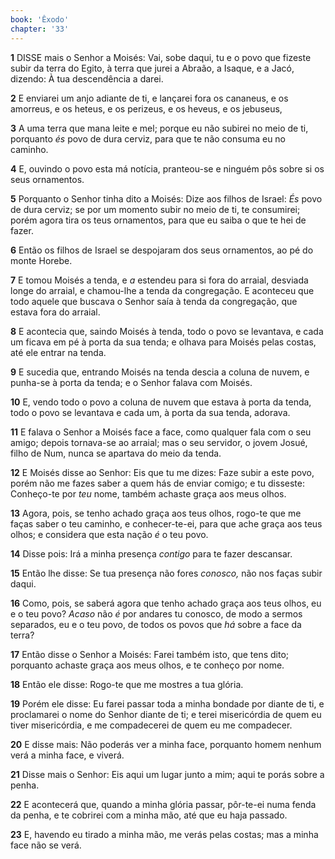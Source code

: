```yaml
---
book: 'Êxodo'
chapter: '33'
---
```


**1** DISSE mais o Senhor a Moisés: Vai, sobe daqui, tu e o povo que fizeste subir da terra do Egito, à terra que jurei a Abraão, a Isaque, e a Jacó, dizendo: À tua descendência a darei.

**2** E enviarei um anjo adiante de ti, e lançarei fora os cananeus, e os amorreus, e os heteus, e os perizeus, e os heveus, e os jebuseus,

**3** A uma terra que mana leite e mel; porque eu não subirei no meio de ti, porquanto _és_ povo de dura cerviz, para que te não consuma eu no caminho.

**4** E, ouvindo o povo esta má notícia, pranteou-se e ninguém pôs sobre si os seus ornamentos.

**5** Porquanto o Senhor tinha dito a Moisés: Dize aos filhos de Israel: _És_ povo de dura cerviz; se por um momento subir no meio de ti, te consumirei; porém agora tira os teus ornamentos, para que eu saiba o que te hei de fazer.

**6** Então os filhos de Israel se despojaram dos seus ornamentos, ao pé do monte Horebe.

**7** E tomou Moisés a tenda, e _a_ estendeu para si fora do arraial, desviada longe do arraial, e chamou-lhe a tenda da congregação. E aconteceu que todo aquele que buscava o Senhor saía à tenda da congregação, que estava fora do arraial.

**8** E acontecia que, saindo Moisés à tenda, todo o povo se levantava, e cada um ficava em pé à porta da sua tenda; e olhava para Moisés pelas costas, até ele entrar na tenda.

**9** E sucedia que, entrando Moisés na tenda descia a coluna de nuvem, e punha-se à porta da tenda; e o Senhor falava com Moisés.

**10** E, vendo todo o povo a coluna de nuvem que estava à porta da tenda, todo o povo se levantava e cada um, à porta da sua tenda, adorava.

**11** E falava o Senhor a Moisés face a face, como qualquer fala com o seu amigo; depois tornava-se ao arraial; mas o seu servidor, o jovem Josué, filho de Num, nunca se apartava do meio da tenda.

**12** E Moisés disse ao Senhor: Eis que tu me dizes: Faze subir a este povo, porém não me fazes saber a quem hás de enviar comigo; e tu disseste: Conheço-te por _teu_ nome, também achaste graça aos meus olhos.

**13** Agora, pois, se tenho achado graça aos teus olhos, rogo-te que me faças saber o teu caminho, e conhecer-te-ei, para que ache graça aos teus olhos; e considera que esta nação _é_ o teu povo.

**14** Disse pois: Irá a minha presença _contigo_ para te fazer descansar.

**15** Então lhe disse: Se tua presença não fores _conosco,_ não nos faças subir daqui.

**16** Como, pois, se saberá agora que tenho achado graça aos teus olhos, eu e o teu povo? _Acaso_ não _é_ por andares tu conosco, de modo a sermos separados, eu e o teu povo, de todos os povos que _há_ sobre a face da terra?

**17** Então disse o Senhor a Moisés: Farei também isto, que tens dito; porquanto achaste graça aos meus olhos, e te conheço por nome.

**18** Então ele disse: Rogo-te que me mostres a tua glória.

**19** Porém ele disse: Eu farei passar toda a minha bondade por diante de ti, e proclamarei o nome do Senhor diante de ti; e terei misericórdia de quem eu tiver misericórdia, e me compadecerei de quem eu me compadecer.

**20** E disse mais: Não poderás ver a minha face, porquanto homem nenhum verá a minha face, e viverá.

**21** Disse mais o Senhor: Eis aqui um lugar junto a mim; aqui te porás sobre a penha.

**22** E acontecerá que, quando a minha glória passar, pôr-te-ei numa fenda da penha, e te cobrirei com a minha mão, até que eu haja passado.

**23** E, havendo eu tirado a minha mão, me verás pelas costas; mas a minha face não se verá.
